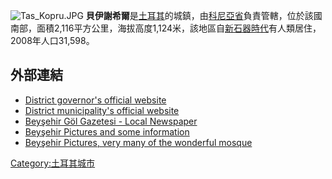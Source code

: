 [[File:Tas_Kopru.JPG|thumb]]
'''貝伊謝希爾'''是[[土耳其|土耳其]]的城鎮，由[[科尼亞省|科尼亞省]]負責管轄，位於該國南部，面積2,116平方公里，海拔高度1,124米，該地區自[[新石器時代|新石器時代]]有人類居住，2008年人口31,598。

==外部連結==
* [http://www.beysehir.gov.tr/ District governor's official website] {{Wayback|url=http://www.beysehir.gov.tr/ |date=20201030171236 }} {{tr icon}}
* [http://www.beysehir.bel.tr/ District municipality's official website] {{Wayback|url=http://www.beysehir.bel.tr/ |date=20201026152853 }} {{tr icon}}
* [https://web.archive.org/web/20071028080218/http://www.beysehirgolgazetesi.com/ Beyşehir Göl Gazetesi - Local Newspaper]
* [https://web.archive.org/web/20070225133449/http://beysehir.gen.tr/modules.php?name=coppermine Beyşehir Pictures and some information]
* [http://www.pbase.com/dosseman/beysehir Beyşehir Pictures, very many of the wonderful mosque] {{Wayback|url=http://www.pbase.com/dosseman/beysehir |date=20200729065727 }}

{{coord|37|40|35|N|31|43|34|E|region:TR_type:city|display=title}}

{{Turkey-geo-stub}}
[[Category:土耳其城市|Category:土耳其城市]]